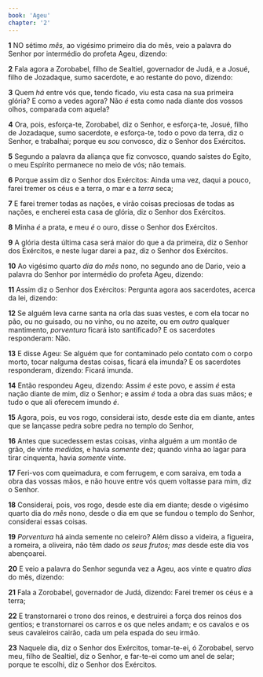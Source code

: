 ```yaml
---
book: 'Ageu'
chapter: '2'
---
```


**1** NO sétimo _mês,_ ao vigésimo primeiro dia do mês, veio a palavra do Senhor por intermédio do profeta Ageu, dizendo:

**2** Fala agora a Zorobabel, filho de Sealtiel, governador de Judá, e a Josué, filho de Jozadaque, sumo sacerdote, e ao restante do povo, dizendo:

**3** Quem _há_ entre vós que, tendo ficado, viu esta casa na sua primeira glória? E como a vedes agora? Não _é_ esta como nada diante dos vossos olhos, comparada com aquela?

**4** Ora, pois, esforça-te, Zorobabel, diz o Senhor, e esforça-te, Josué, filho de Jozadaque, sumo sacerdote, e esforça-te, todo o povo da terra, diz o Senhor, e trabalhai; porque eu _sou_ convosco, diz o Senhor dos Exércitos.

**5** Segundo a palavra da aliança que fiz convosco, quando saístes do Egito, o meu Espírito permanece no meio de vós; não temais.

**6** Porque assim diz o Senhor dos Exércitos: Ainda uma vez, daqui a pouco, farei tremer os céus e a terra, o mar e a _terra_ seca;

**7** E farei tremer todas as nações, e virão coisas preciosas de todas as nações, e encherei esta casa de glória, diz o Senhor dos Exércitos.

**8** Minha _é_ a prata, e meu _é_ o ouro, disse o Senhor dos Exércitos.

**9** A glória desta última casa será maior do que a da primeira, diz o Senhor dos Exércitos, e neste lugar darei a paz, diz o Senhor dos Exércitos.

**10** Ao vigésimo quarto _dia_ do _mês_ nono, no segundo ano de Dario, veio a palavra do Senhor por intermédio do profeta Ageu, dizendo:

**11** Assim diz o Senhor dos Exércitos: Pergunta agora aos sacerdotes, acerca da lei, dizendo:

**12** Se alguém leva carne santa na orla das suas vestes, e com ela tocar no pão, ou no guisado, ou no vinho, ou no azeite, ou em _outro_ qualquer mantimento, _porventura_ ficará isto santificado? E os sacerdotes responderam: Não.

**13** E disse Ageu: Se alguém que for contaminado pelo contato com o corpo morto, tocar nalguma destas coisas, ficará ela imunda? E os sacerdotes responderam, dizendo: Ficará imunda.

**14** Então respondeu Ageu, dizendo: Assim _é_ este povo, e assim _é_ esta nação diante de mim, diz o Senhor; e assim _é_ toda a obra das suas mãos; e tudo o que ali oferecem imundo _é_.

**15** Agora, pois, eu vos rogo, considerai isto, desde este dia em diante, antes que se lançasse pedra sobre pedra no templo do Senhor,

**16** Antes que sucedessem estas coisas, vinha alguém a um montão de grão, de vinte _medidas,_ e havia _somente_ dez; quando vinha ao lagar para tirar cinquenta, havia _somente_ vinte.

**17** Feri-vos com queimadura, e com ferrugem, e com saraiva, em toda a obra das vossas mãos, e não houve entre vós quem voltasse para mim, diz o Senhor.

**18** Considerai, pois, vos rogo, desde este dia em diante; desde o vigésimo quarto dia do _mês_ nono, desde o dia em que se fundou o templo do Senhor, considerai essas coisas.

**19** _Porventura_ há ainda semente no celeiro? Além disso a videira, a figueira, a romeira, a oliveira, não têm dado _os seus frutos; mas_ desde este dia vos abençoarei.

**20** E veio a palavra do Senhor segunda vez a Ageu, aos vinte e quatro _dias_ do mês, dizendo:

**21** Fala a Zorobabel, governador de Judá, dizendo: Farei tremer os céus e a terra;

**22** E transtornarei o trono dos reinos, e destruirei a força dos reinos dos gentios; e transtornarei os carros e os que neles andam; e os cavalos e os seus cavaleiros cairão, cada um pela espada do seu irmão.

**23** Naquele dia, diz o Senhor dos Exércitos, tomar-te-ei, ó Zorobabel, servo meu, filho de Sealtiel, diz o Senhor, e far-te-ei como um anel de selar; porque te escolhi, diz o Senhor dos Exércitos.
